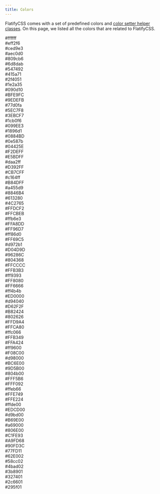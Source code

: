 ---
title: Colors
---

FlatifyCSS comes with a set of predefined colors and [color setter helper classes](/docs/helpers/color-setters). On this page, we listed all the colors that are related to FlatifyCSS.

<div className="flex-center colors-wrapper-columns">
	<div className="flex-column-center colors-wrapper">
		<div style={{ background: "#ffffff", color: "#090d10" }}>#ffffff</div>
		<div style={{ background: "#eff2f6", color: "#1c2731" }}>#eff2f6</div>
		<div style={{ background: "#ced9e3", color: "#2f4051" }}>#ced9e3</div>
		<div style={{ background: "#aec0d0", color: "#415a71" }}>#aec0d0</div>
		<div style={{ background: "#809cb6", color: "#ffffff" }}>#809cb6</div>
		<div style={{ background: "#6d8dab", color: "#ffffff" }}>#6d8dab</div>
		<div style={{ background: "#547492", color: "#ffffff" }}>#547492</div>
		<div style={{ background: "#415a71", color: "#ffffff" }}>#415a71</div>
		<div style={{ background: "#2f4051", color: "#ffffff" }}>#2f4051</div>
		<div style={{ background: "#1e2a35", color: "#ffffff" }}>#1e2a35</div>
		<div style={{ background: "#090d10", color: "#ffffff" }}>#090d10</div>
	</div>
	<div className="flex-column-center colors-wrapper">
		<div style={{ background: "#BFE9FC", color: "#090d10" }}>#BFE9FC</div>
		<div style={{ background: "#9EDEFB", color: "#1c2731" }}>#9EDEFB</div>
		<div style={{ background: "#77d0fa", color: "#2f4051" }}>#77d0fa</div>
		<div style={{ background: "#5EC7F8", color: "#415a71" }}>#5EC7F8</div>
		<div style={{ background: "#3EBCF7", color: "#ffffff" }}>#3EBCF7</div>
		<div style={{ background: "#1cb0f6", color: "#ffffff" }}>#1cb0f6</div>
		<div style={{ background: "#099EE3", color: "#ffffff" }}>#099EE3</div>
		<div style={{ background: "#1896d1", color: "#ffffff" }}>#1896d1</div>
		<div style={{ background: "#0884BD", color: "#ffffff" }}>#0884BD</div>
		<div style={{ background: "#0e587b", color: "#ffffff" }}>#0e587b</div>
		<div style={{ background: "#04425E", color: "#ffffff" }}>#04425E</div>
	</div>
	<div className="flex-column-center colors-wrapper">
		<div style={{ background: "#F2DEFF", color: "#090d10" }}>#F2DEFF</div>
		<div style={{ background: "#E5BDFF", color: "#1c2731" }}>#E5BDFF</div>
		<div style={{ background: "#daa2ff", color: "#2f4051" }}>#daa2ff</div>
		<div style={{ background: "#D392FF", color: "#415a71" }}>#D392FF</div>
		<div style={{ background: "#CB7CFF", color: "#ffffff" }}>#CB7CFF</div>
		<div style={{ background: "#c164ff", color: "#ffffff" }}>#c164ff</div>
		<div style={{ background: "#B84DFF", color: "#ffffff" }}>#B84DFF</div>
		<div style={{ background: "#a455d9", color: "#ffffff" }}>#a455d9</div>
		<div style={{ background: "#8846B4", color: "#ffffff" }}>#8846B4</div>
		<div style={{ background: "#613280", color: "#ffffff" }}>#613280</div>
		<div style={{ background: "#4C2765", color: "#ffffff" }}>#4C2765</div>
	</div>
	<div className="flex-column-center colors-wrapper">
		<div style={{ background: "#FFDCF2", color: "#090d10" }}>#FFDCF2</div>
		<div style={{ background: "#FFCBEB", color: "#1c2731" }}>#FFCBEB</div>
		<div style={{ background: "#ffb6e3", color: "#2f4051" }}>#ffb6e3</div>
		<div style={{ background: "#FFA8DD", color: "#415a71" }}>#FFA8DD</div>
		<div style={{ background: "#FF96D7", color: "#ffffff" }}>#FF96D7</div>
		<div style={{ background: "#ff86d0", color: "#ffffff" }}>#ff86d0</div>
		<div style={{ background: "#FF69C5", color: "#ffffff" }}>#FF69C5</div>
		<div style={{ background: "#d972b1", color: "#ffffff" }}>#d972b1</div>
		<div style={{ background: "#D04D9D", color: "#ffffff" }}>#D04D9D</div>
		<div style={{ background: "#96286C", color: "#ffffff" }}>#96286C</div>
		<div style={{ background: "#804368", color: "#ffffff" }}>#804368</div>
	</div>
	<div className="flex-column-center colors-wrapper">
		<div style={{ background: "#FFCCCC", color: "#090d10" }}>#FFCCCC</div>
		<div style={{ background: "#FFB3B3", color: "#1c2731" }}>#FFB3B3</div>
		<div style={{ background: "#ff9393", color: "#2f4051" }}>#ff9393</div>
		<div style={{ background: "#FF8080", color: "#415a71" }}>#FF8080</div>
		<div style={{ background: "#FF6666", color: "#ffffff" }}>#FF6666</div>
		<div style={{ background: "#ff4b4b", color: "#ffffff" }}>#ff4b4b</div>
		<div style={{ background: "#ED0000", color: "#ffffff" }}>#ED0000</div>
		<div style={{ background: "#d94040", color: "#ffffff" }}>#d94040</div>
		<div style={{ background: "#D62F2F", color: "#ffffff" }}>#D62F2F</div>
		<div style={{ background: "#B82424", color: "#ffffff" }}>#B82424</div>
		<div style={{ background: "#802626", color: "#ffffff" }}>#802626</div>
	</div>
	<div className="flex-column-center colors-wrapper">
		<div style={{ background: "#FFD9A4", color: "#090d10" }}>#FFD9A4</div>
		<div style={{ background: "#FFCA80", color: "#1c2731" }}>#FFCA80</div>
		<div style={{ background: "#ffc066", color: "#2f4051" }}>#ffc066</div>
		<div style={{ background: "#FFB349", color: "#415a71" }}>#FFB349</div>
		<div style={{ background: "#FFA424", color: "#ffffff" }}>#FFA424</div>
		<div style={{ background: "#ff9600", color: "#ffffff" }}>#ff9600</div>
		<div style={{ background: "#F08C00", color: "#ffffff" }}>#F08C00</div>
		<div style={{ background: "#d98000", color: "#ffffff" }}>#d98000</div>
		<div style={{ background: "#BC6E00", color: "#ffffff" }}>#BC6E00</div>
		<div style={{ background: "#9D5B00", color: "#ffffff" }}>#9D5B00</div>
		<div style={{ background: "#804b00", color: "#ffffff" }}>#804b00</div>
	</div>
	<div className="flex-column-center colors-wrapper">
		<div style={{ background: "#FFF5B6", color: "#090d10" }}>#FFF5B6</div>
		<div style={{ background: "#FFF092", color: "#1c2731" }}>#FFF092</div>
		<div style={{ background: "#ffeb66", color: "#2f4051" }}>#ffeb66</div>
		<div style={{ background: "#FFE749", color: "#415a71" }}>#FFE749</div>
		<div style={{ background: "#FFE224", color: "#415a71" }}>#FFE224</div>
		<div style={{ background: "#ffde00", color: "#415a71" }}>#ffde00</div>
		<div style={{ background: "#EDCD00", color: "#415a71" }}>#EDCD00</div>
		<div style={{ background: "#d9bd00", color: "#ffffff" }}>#d9bd00</div>
		<div style={{ background: "#B69E00", color: "#ffffff" }}>#B69E00</div>
		<div style={{ background: "#a69000", color: "#ffffff" }}>#a69000</div>
		<div style={{ background: "#806E00", color: "#ffffff" }}>#806E00</div>
	</div>
	<div className="flex-column-center colors-wrapper">
		<div style={{ background: "#C1FE93", color: "#090d10" }}>#C1FE93</div>
		<div style={{ background: "#A9FD68", color: "#1c2731" }}>#A9FD68</div>
		<div style={{ background: "#90FD3C", color: "#2f4051" }}>#90FD3C</div>
		<div style={{ background: "#77FD11", color: "#415a71" }}>#77FD11</div>
		<div style={{ background: "#62E002", color: "#ffffff" }}>#62E002</div>
		<div style={{ background: "#58cc02", color: "#ffffff" }}>#58cc02</div>
		<div style={{ background: "#4bad02", color: "#ffffff" }}>#4bad02</div>
		<div style={{ background: "#3b8901", color: "#ffffff" }}>#3b8901</div>
		<div style={{ background: "#327401", color: "#ffffff" }}>#327401</div>
		<div style={{ background: "#2c6601", color: "#ffffff" }}>#2c6601</div>
		<div style={{ background: "#295f01", color: "#ffffff" }}>#295f01</div>
	</div>
</div>
